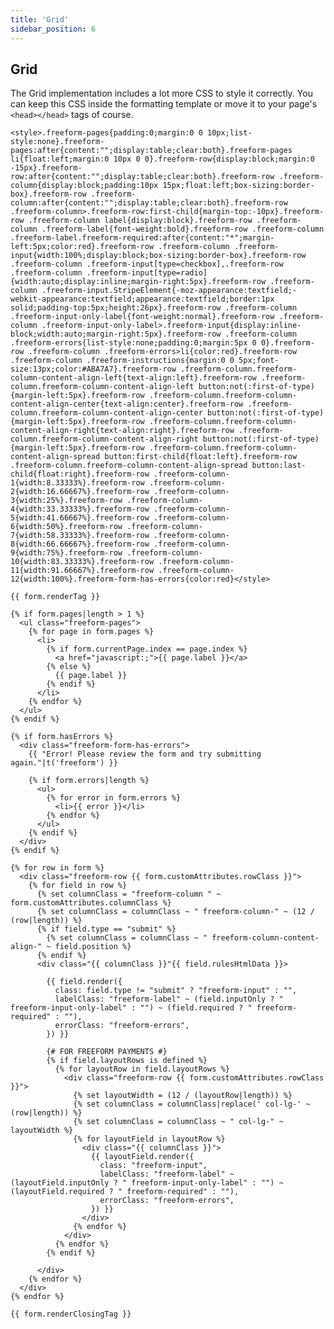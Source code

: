 ```yaml
---
title: 'Grid'
sidebar_position: 6
---
```


## Grid

The Grid implementation includes a lot more CSS to style it correctly. You can keep this CSS inside the formatting template or move it to your page's `<head></head>` tags of course.

```twig showLineNumbers
<style>.freeform-pages{padding:0;margin:0 0 10px;list-style:none}.freeform-pages:after{content:"";display:table;clear:both}.freeform-pages li{float:left;margin:0 10px 0 0}.freeform-row{display:block;margin:0 -15px}.freeform-row:after{content:"";display:table;clear:both}.freeform-row .freeform-column{display:block;padding:10px 15px;float:left;box-sizing:border-box}.freeform-row .freeform-column:after{content:"";display:table;clear:both}.freeform-row .freeform-column>.freeform-row:first-child{margin-top:-10px}.freeform-row .freeform-column label{display:block}.freeform-row .freeform-column .freeform-label{font-weight:bold}.freeform-row .freeform-column .freeform-label.freeform-required:after{content:"*";margin-left:5px;color:red}.freeform-row .freeform-column .freeform-input{width:100%;display:block;box-sizing:border-box}.freeform-row .freeform-column .freeform-input[type=checkbox],.freeform-row .freeform-column .freeform-input[type=radio]{width:auto;display:inline;margin-right:5px}.freeform-row .freeform-column .freeform-input.StripeElement{-moz-appearance:textfield;-webkit-appearance:textfield;appearance:textfield;border:1px solid;padding-top:5px;height:26px}.freeform-row .freeform-column .freeform-input-only-label{font-weight:normal}.freeform-row .freeform-column .freeform-input-only-label>.freeform-input{display:inline-block;width:auto;margin-right:5px}.freeform-row .freeform-column .freeform-errors{list-style:none;padding:0;margin:5px 0 0}.freeform-row .freeform-column .freeform-errors>li{color:red}.freeform-row .freeform-column .freeform-instructions{margin:0 0 5px;font-size:13px;color:#ABA7A7}.freeform-row .freeform-column.freeform-column-content-align-left{text-align:left}.freeform-row .freeform-column.freeform-column-content-align-left button:not(:first-of-type){margin-left:5px}.freeform-row .freeform-column.freeform-column-content-align-center{text-align:center}.freeform-row .freeform-column.freeform-column-content-align-center button:not(:first-of-type){margin-left:5px}.freeform-row .freeform-column.freeform-column-content-align-right{text-align:right}.freeform-row .freeform-column.freeform-column-content-align-right button:not(:first-of-type){margin-left:5px}.freeform-row .freeform-column.freeform-column-content-align-spread button:first-child{float:left}.freeform-row .freeform-column.freeform-column-content-align-spread button:last-child{float:right}.freeform-row .freeform-column-1{width:8.33333%}.freeform-row .freeform-column-2{width:16.66667%}.freeform-row .freeform-column-3{width:25%}.freeform-row .freeform-column-4{width:33.33333%}.freeform-row .freeform-column-5{width:41.66667%}.freeform-row .freeform-column-6{width:50%}.freeform-row .freeform-column-7{width:58.33333%}.freeform-row .freeform-column-8{width:66.66667%}.freeform-row .freeform-column-9{width:75%}.freeform-row .freeform-column-10{width:83.33333%}.freeform-row .freeform-column-11{width:91.66667%}.freeform-row .freeform-column-12{width:100%}.freeform-form-has-errors{color:red}</style>

{{ form.renderTag }}

{% if form.pages|length > 1 %}
  <ul class="freeform-pages">
    {% for page in form.pages %}
      <li>
        {% if form.currentPage.index == page.index %}
          <a href="javascript:;">{{ page.label }}</a>
        {% else %}
          {{ page.label }}
        {% endif %}
      </li>
    {% endfor %}
  </ul>
{% endif %}

{% if form.hasErrors %}
  <div class="freeform-form-has-errors">
    {{ "Error! Please review the form and try submitting again."|t('freeform') }}

    {% if form.errors|length %}
      <ul>
        {% for error in form.errors %}
          <li>{{ error }}</li>
        {% endfor %}
      </ul>
    {% endif %}
  </div>
{% endif %}

{% for row in form %}
  <div class="freeform-row {{ form.customAttributes.rowClass }}">
    {% for field in row %}
      {% set columnClass = "freeform-column " ~ form.customAttributes.columnClass %}
      {% set columnClass = columnClass ~ " freeform-column-" ~ (12 / (row|length)) %}
      {% if field.type == "submit" %}
        {% set columnClass = columnClass ~ " freeform-column-content-align-" ~ field.position %}
      {% endif %}
      <div class="{{ columnClass }}"{{ field.rulesHtmlData }}>

        {{ field.render({
          class: field.type != "submit" ? "freeform-input" : "",
          labelClass: "freeform-label" ~ (field.inputOnly ? " freeform-input-only-label" : "") ~ (field.required ? " freeform-required" : ""),
          errorClass: "freeform-errors",
        }) }}

        {# FOR FREEFORM PAYMENTS #}
        {% if field.layoutRows is defined %}
          {% for layoutRow in field.layoutRows %}
            <div class="freeform-row {{ form.customAttributes.rowClass }}">
              {% set layoutWidth = (12 / (layoutRow|length)) %}
              {% set columnClass = columnClass|replace(' col-lg-' ~ (row|length)) %}
              {% set columnClass = columnClass ~ " col-lg-" ~ layoutWidth %}
              {% for layoutField in layoutRow %}
                <div class="{{ columnClass }}">
                  {{ layoutField.render({
                    class: "freeform-input",
                    labelClass: "freeform-label" ~ (layoutField.inputOnly ? " freeform-input-only-label" : "") ~ (layoutField.required ? " freeform-required" : ""),
                    errorClass: "freeform-errors",
                  }) }}
                </div>
              {% endfor %}
            </div>
          {% endfor %}
        {% endif %}

      </div>
    {% endfor %}
  </div>
{% endfor %}

{{ form.renderClosingTag }}
```
